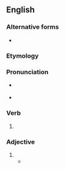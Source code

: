 ==English==

===Alternative forms===
* {{l|en|laurelled}}

===Etymology===
{{suffix|en|laurel|ed}}

===Pronunciation===
* {{a|UK}} {{IPA|/ˈlɒɹəld/|lang=en}}
* {{a|US}} {{IPA|/ˈlɔɹəld/|lang=en}}

===Verb===
{{head|en|verb form}}

# {{lb|en|US}} {{en-past of|laurel}}

===Adjective===
{{en-adj|-}}

# {{alt form|laurelled|lang=en}}
#* {{quote-book|lang=en|year=1993 |title=The Complete Poetical Works of James Whitcomb Riley  |author= James Whitcomb Riley |page=396 |ISBN=0253207770 |passage=Where the widow wails, in her nameless woe, And the soldiers pace, with the sword and gun, Where the comrade sleeps, with the '''laureled''' brow. }}